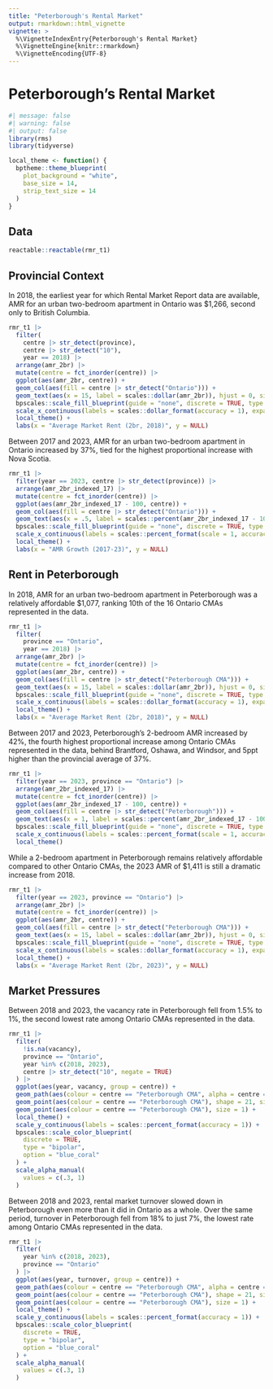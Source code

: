 ```yaml
---
title: "Peterborough's Rental Market"
output: rmarkdown::html_vignette
vignette: >
  %\VignetteIndexEntry{Peterborough's Rental Market}
  %\VignetteEngine{knitr::rmarkdown}
  %\VignetteEncoding{UTF-8}
---
```


# Peterborough's Rental Market

```r
#| message: false
#| warning: false
#| output: false
library(rms)
library(tidyverse)

local_theme <- function() {
  bptheme::theme_blueprint(
    plot_background = "white", 
    base_size = 14, 
    strip_text_size = 14
  )
}

```


## Data

```r
reactable::reactable(rmr_t1)
```

## Provincial Context

In 2018, the earliest year for which Rental Market Report data are available, AMR for an urban two-bedroom apartment in Ontario was $1,266, second only to British Columbia. 

```r
rmr_t1 |> 
  filter(
    centre |> str_detect(province),
    centre |> str_detect("10"), 
    year == 2018) |> 
  arrange(amr_2br) |> 
  mutate(centre = fct_inorder(centre)) |>  
  ggplot(aes(amr_2br, centre)) + 
  geom_col(aes(fill = centre |> str_detect("Ontario"))) + 
  geom_text(aes(x = 15, label = scales::dollar(amr_2br)), hjust = 0, size = 14, fontface = "bold", size.unit = "pt", colour = "white") +
  bpscales::scale_fill_blueprint(guide = "none", discrete = TRUE, type = "bipolar", option = "blue_green") +
  scale_x_continuous(labels = scales::dollar_format(accuracy = 1), expand = expansion(mult = c(0, .05))) +
  local_theme() + 
  labs(x = "Average Market Rent (2br, 2018)", y = NULL)
```

Between 2017 and 2023, AMR for an urban two-bedroom apartment in Ontario increased by 37%, tied for the highest proportional increase with Nova Scotia. 

```r
rmr_t1 |> 
  filter(year == 2023, centre |> str_detect(province)) |>
  arrange(amr_2br_indexed_17) |> 
  mutate(centre = fct_inorder(centre)) |>  
  ggplot(aes(amr_2br_indexed_17 - 100, centre)) + 
  geom_col(aes(fill = centre |> str_detect("Ontario"))) + 
  geom_text(aes(x = .5, label = scales::percent(amr_2br_indexed_17 - 100, scale = 1, accuracy = 1)), fontface= "bold", hjust = 0, size = 14, size.unit = "pt", colour = "white") +
  bpscales::scale_fill_blueprint(guide = "none", discrete = TRUE, type = "bipolar", option = "blue_green") + 
  scale_x_continuous(labels = scales::percent_format(scale = 1, accuracy = 1), expand = expansion(mult = c(0, .05))) + 
  local_theme() + 
  labs(x = "AMR Growth (2017-23)", y = NULL)
```

## Rent in Peterborough

In 2018, AMR for an urban two-bedroom apartment in Peterborough was a relatively affordable $1,077, ranking 10th of the 16 Ontario CMAs represented in the data. 

```r
rmr_t1 |> 
  filter(
    province == "Ontario", 
    year == 2018) |> 
  arrange(amr_2br) |> 
  mutate(centre = fct_inorder(centre)) |>  
  ggplot(aes(amr_2br, centre)) + 
  geom_col(aes(fill = centre |> str_detect("Peterborough CMA"))) + 
  geom_text(aes(x = 15, label = scales::dollar(amr_2br)), hjust = 0, size = 14, fontface= "bold", size.unit = "pt", colour = "white") +
  bpscales::scale_fill_blueprint(guide = "none", discrete = TRUE, type = "bipolar", option = "blue_green") +
  scale_x_continuous(labels = scales::dollar_format(accuracy = 1), expand = expansion(mult = c(0, .05))) +
  local_theme() + 
  labs(x = "Average Market Rent (2br, 2018)", y = NULL)
```

Between 2017 and 2023, Peterborough's 2-bedroom AMR increased by 42%, the fourth highest proportional increase among Ontario CMAs represented in the data, behind Brantford, Oshawa, and Windsor, and 5ppt higher than the provincial average of 37%. 

```r
rmr_t1 |> 
  filter(year == 2023, province == "Ontario") |>
  arrange(amr_2br_indexed_17) |> 
  mutate(centre = fct_inorder(centre)) |>  
  ggplot(aes(amr_2br_indexed_17 - 100, centre)) + 
  geom_col(aes(fill = centre |> str_detect("Peterborough"))) + 
  geom_text(aes(x = 1, label = scales::percent(amr_2br_indexed_17 - 100, scale = 1, accuracy = 1)), fontface = "bold", hjust = 0, size = 14, size.unit = "pt", colour = "white") +
  bpscales::scale_fill_blueprint(guide = "none", discrete = TRUE, type = "bipolar", option = "blue_green") + 
  scale_x_continuous(labels = scales::percent_format(scale = 1, accuracy = 1), expand = expansion(mult = c(0, .05))) + 
  local_theme()
```

While a 2-bedroom apartment in Peterborough remains relatively affordable compared to other Ontario CMAs, the 2023 AMR of $1,411 is still a dramatic increase from 2018. 

```r
rmr_t1 |> 
  filter(year == 2023, province == "Ontario") |> 
  arrange(amr_2br) |> 
  mutate(centre = fct_inorder(centre)) |>  
  ggplot(aes(amr_2br, centre)) + 
  geom_col(aes(fill = centre |> str_detect("Peterborough CMA"))) + 
  geom_text(aes(x = 15, label = scales::dollar(amr_2br)), hjust = 0, size = 14, fontface = "bold", size.unit = "pt", colour = "white") +
  bpscales::scale_fill_blueprint(guide = "none", discrete = TRUE, type = "bipolar", option = "blue_green") +
  scale_x_continuous(labels = scales::dollar_format(accuracy = 1), expand = expansion(mult = c(0, .05))) +
  local_theme() + 
  labs(x = "Average Market Rent (2br, 2023)", y = NULL)
```

## Market Pressures

Between 2018 and 2023, the vacancy rate in Peterborough fell from 1.5% to 1%, the second lowest rate among Ontario CMAs represented in the data. 

```r
rmr_t1 |> 
  filter(
    !is.na(vacancy), 
    province == "Ontario",
    year %in% c(2018, 2023),
    centre |> str_detect("10", negate = TRUE)
  ) |> 
  ggplot(aes(year, vacancy, group = centre)) + 
  geom_path(aes(colour = centre == "Peterborough CMA", alpha = centre == "Peterborough CMA")) + 
  geom_point(aes(colour = centre == "Peterborough CMA"), shape = 21, size = 3) + 
  geom_point(aes(colour = centre == "Peterborough CMA"), size = 1) + 
  local_theme() + 
  scale_y_continuous(labels = scales::percent_format(accuracy = 1)) +  
  bpscales::scale_color_blueprint(
    discrete = TRUE, 
    type = "bipolar", 
    option = "blue_coral"
  ) + 
  scale_alpha_manual(
    values = c(.3, 1)
  )
```

Between 2018 and 2023, rental market turnover slowed down in Peterborough even more than it did in Ontario as a whole. Over the same period, turnover in Peterborough fell from 18% to just 7%, the lowest rate among Ontario CMAs represented in the data.

```r
rmr_t1 |> 
  filter(
    year %in% c(2018, 2023), 
    province == "Ontario"
  ) |> 
  ggplot(aes(year, turnover, group = centre)) + 
  geom_path(aes(colour = centre == "Peterborough CMA", alpha = centre == "Peterborough CMA")) + 
  geom_point(aes(colour = centre == "Peterborough CMA"), shape = 21, size = 3) + 
  geom_point(aes(colour = centre == "Peterborough CMA"), size = 1) + 
  local_theme() + 
  scale_y_continuous(labels = scales::percent_format(accuracy = 1)) +  
  bpscales::scale_color_blueprint(
    discrete = TRUE, 
    type = "bipolar", 
    option = "blue_coral"
  ) + 
  scale_alpha_manual(
    values = c(.3, 1)
  )
```

